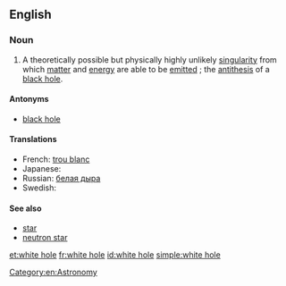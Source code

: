 ==English==

===Noun===
{{wikipedia}}
{{en-noun|sg=[[white]] [[hole]]}}

# {{idiomatic}} A theoretically possible but physically highly unlikely [[singularity]] from which [[matter]] and [[energy]] are able to be [[emitted]] ; the [[antithesis]] of a [[black hole]].

====Antonyms====
* [[black hole]]

====Translations====
* French: [[trou blanc]] {{m}}
* Japanese: {{t-|ja|ホワイトホール|tr=howaito ho-ru}}
* Russian: [[белая дыра]] {{f}}
* Swedish: {{t|sv|vitt hål|n}}

====See also====
* [[star]]
* [[neutron star]]

[[Category:en:Astronomy]]

[[et:white hole]]
[[fr:white hole]]
[[id:white hole]]
[[simple:white hole]]